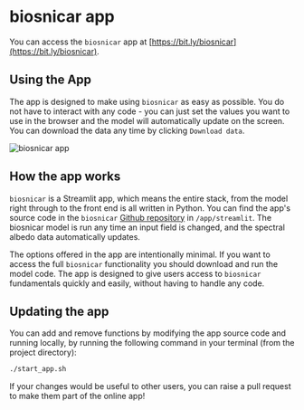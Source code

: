 # biosnicar app

You can access the `biosnicar` app at [https://bit.ly/biosnicar](https://bit.ly/biosnicar).

## Using the App

The app is designed to make using `biosnicar` as easy as possible. You do not have to interact with any code - you can just set the values you want to use in the browser and the model will
automatically update on the screen. You can download the data any time by clicking `Download data`.

![biosnicar app](/../assets/app.png)

## How the app works

`biosnicar` is a Streamlit app, which means the entire stack, from the model right through to the front end is all written in Python. 
You can find the app's source code in the `biosnicar` [Github repository](https://github.com/jmcook1186/biosnicar-py/tree/master/app/streamlit) in `/app/streamlit`.
The biosnicar model is run any time an input field is changed, and the spectral albedo data automatically updates.

The options offered in the app are intentionally minimal. If you want to access the full `biosnicar` functionality you should download and run the model code. 
The app is designed to give users access to `biosnicar` fundamentals quickly and easily, without having to handle any code.

## Updating the app

You can add and remove functions by modifying the app source code and running locally, by running the following command in your terminal (from the project directory):

```sh
./start_app.sh
```

If your changes would be useful to other users, you can raise a pull request to make them part of the online app!

